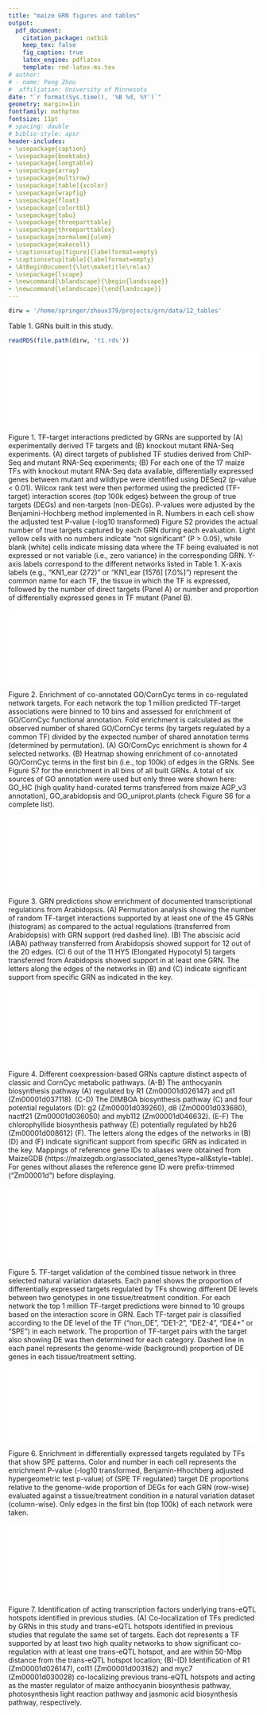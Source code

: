 ```yaml
---
title: "maize GRN figures and tables"
output:
  pdf_document:
    citation_package: natbib
    keep_tex: false
    fig_caption: true
    latex_engine: pdflatex
    template: rmd-latex-ms.tex
# author:
# - name: Peng Zhou
#  affiliation: University of Minnesota
date: "`r format(Sys.time(), '%B %d, %Y')`"
geometry: margin=1in
fontfamily: mathptmx
fontsize: 11pt
# spacing: double
# biblio-style: apsr
header-includes:
- \usepackage{caption}
- \usepackage{booktabs}
- \usepackage{longtable}
- \usepackage{array}
- \usepackage{multirow}
- \usepackage[table]{xcolor}
- \usepackage{wrapfig}
- \usepackage{float}
- \usepackage{colortbl}
- \usepackage{tabu}
- \usepackage{threeparttable}
- \usepackage{threeparttablex}
- \usepackage[normalem]{ulem}
- \usepackage{makecell}
- \captionsetup[figure]{labelformat=empty}
- \captionsetup[table]{labelformat=empty}
- \AtBeginDocument{\let\maketitle\relax}
- \usepackage{lscape}
- \newcommand{\blandscape}{\begin{landscape}}
- \newcommand{\elandscape}{\end{landscape}}
---
```

\pagenumbering{gobble}

```r
dirw = '/home/springer/zhoux379/projects/grn/data/12_tables'
```

Table 1. GRNs built in this study.
```r
readRDS(file.path(dirw, 't1.rds'))
```

\pagebreak
![]($grn/data/14_eval_sum/05.100k.pval.pdf){width=100%}

Figure 1.  TF-target interactions predicted by GRNs are supported by (A) experimentally derived TF targets and (B) knockout mutant RNA-Seq experiments. (A) direct targets of published TF studies derived from ChIP-Seq and mutant RNA-Seq experiments; (B) For each one of the 17 maize TFs with knockout mutant RNA-Seq data available, differentially expressed genes between mutant and wildtype were identified using DESeq2 (p-value < 0.01).  Wilcox rank test were then performed using the predicted (TF-target) interaction scores (top 100k edges) between the group of true targets (DEGs) and non-targets (non-DEGs).  P-values were adjusted by the Benjamini-Hochberg method implemented in R.  Numbers in each cell show the adjusted test P-value (-log10 transformed) Figure S2 provides the actual number of true targets captured by each GRN during each evaluation.  Light yellow cells with no numbers indicate “not significant” (P > 0.05), while blank (white) cells indicate missing data where the TF being evaluated is not expressed or not variable (i.e., zero variance) in the corresponding GRN.  Y-axis labels correspond to the different networks listed in Table 1.  X-axis labels (e.g., "KN1_ear (272)" or "KN1_ear [1576] [7.0%]") represent the common name for each TF, the tissue in which the TF is expressed, followed by the number of direct targets (Panel A) or number and proportion of differentially expressed genes in TF mutant (Panel B).

\pagebreak
![]($grn/data/14_eval_sum/07.go.pdf){width=80%}

Figure 2.  Enrichment of co-annotated GO/CornCyc terms in co-regulated network targets.  For each network the top 1 million predicted TF-target associations were binned to 10 bins and assessed for enrichment of GO/CornCyc functional annotation.  Fold enrichment is calculated as the observed number of shared GO/CornCyc terms (by targets regulated by a common TF) divided by the expected number of shared annotation terms (determined by permutation).  (A) GO/CornCyc enrichment is shown for 4 selected networks.  (B) Heatmap showing enrichment of co-annotated GO/CornCyc terms in the first bin (i.e., top 100k) of edges in the GRNs.  See Figure S7 for the enrichment in all bins of all built GRNs.  A total of six sources of GO annotation were used but only three were shown here: GO_HC (high quality hand-curated terms transferred from maize AGP_v3 annotation), GO_arabidopsis and GO_uniprot.plants (check Figure S6 for a complete list).


\pagebreak
![]($grn/data/16_pathways/22.pdf){width=100%}

Figure 3.  GRN predictions show enrichment of documented transcriptional regulations from Arabidopsis.  (A) Permutation analysis showing the number of random TF-target interactions supported by at least one of the 45 GRNs (histogram) as compared to the actual regulations (transferred from Arabidopsis) with GRN support (red dashed line).  (B) The abscisic acid (ABA) pathway transferred from Arabidopsis showed support for 12 out of the 20 edges.  (C) 6 out of the 11 HY5 (Elongated Hypocotyl 5) targets transferred from Arabidopsis showed support in at least one GRN.  The letters along the edges of the networks in (B) and (C) indicate significant support  from specific GRN as indicated in the key.


\pagebreak
![]($grn/data/16_pathways/25.pdf){width=100%}

Figure 4.  Different coexpression-based GRNs capture distinct aspects of classic and CornCyc metabolic pathways.  (A-B) The anthocyanin biosynthesis pathway (A) regulated by R1 (Zm00001d026147) and pl1 (Zm00001d037118).  (C-D) The DIMBOA biosynthesis pathway (C) and four potential regulators (D): g2 (Zm00001d039260), d8 (Zm00001d033680), nactf21 (Zm00001d036050) and myb112 (Zm00001d046632).  (E-F) The chlorophyllide biosynthesis pathway (E) potentially regulated by hb26 (Zm00001d008612) (F).  The letters along the edges of the networks in (B) (D) and (F) indicate significant support from specific GRN as indicated in the key.  Mappings of reference gene IDs to aliases were obtained from MaizeGDB (https://maizegdb.org/associated_genes?type=all&style=table).  For genes without aliases the reference gene ID were prefix-trimmed ("Zm00001d") before displaying.
  
\pagebreak
![]($grn/data/14_eval_sum/11.nv.1.pdf){width=60%}

Figure 5.  TF-target validation of the combined tissue  network in three selected natural variation datasets.  Each panel shows the proportion of differentially expressed targets regulated by TFs showing different DE levels between two genotypes in one tissue/treatment condition.  For each network the top 1 million TF-target predictions were binned to 10 groups based on the interaction score in GRN.  Each TF-target pair is classified according to the DE level of the TF (“non_DE”, “DE1-2”, “DE2-4”, “DE4+” or “SPE”) in each network.  The proportion of TF-target pairs with the target also showing DE was then determined for each category.  Dashed line in each panel represents the genome-wide (background) proportion of DE genes in each tissue/treatment setting.

\pagebreak
![]($grn/data/14_eval_sum/11.nv.3.pdf){width=100%}

Figure 6.  Enrichment in differentially expressed targets regulated by TFs that show SPE patterns.  Color and number in each cell represents the enrichment P-value (-log10 transformed, Benjamin-Hhochberg adjusted hypergeometric test p-value) of (SPE TF regulated) target DE proportions relative to the genome-wide proportion of DEGs for each GRN (row-wise) evaluated against a tissue/treatment condition in a natural variation dataset (column-wise).  Only edges in the first bin (top 100k) of each network were taken.

\pagebreak
![]($grn/data/14_eval_sum/fig6.pdf){width=85%}

Figure 7.  Identification of acting transcription factors underlying trans-eQTL hotspots identified in previous studies.  (A) Co-localization of TFs predicted by GRNs in this study and trans-eQTL hotspots identified in previous studies that regulate the same set of targets.  Each dot represents a TF supported by at least two high quality networks to show significant co-regulation with at least one trans-eQTL hotspot, and are within 50-Mbp distance from the trans-eQTL hotspot location;  (B)-(D) Identification of R1 (Zm00001d026147), col11 (Zm00001d003162) and myc7 (Zm00001d030028) co-localizing previous trans-eQTL hotspots and acting as the master regulator of maize anthocyanin biosynthesis pathway, photosynthesis light reaction pathway and jasmonic acid biosynthesis pathway, respectively.